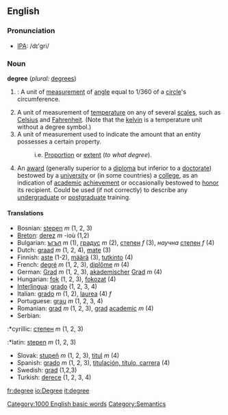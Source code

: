 ==English==

===Pronunciation===
*[[w:IPA|IPA]]: /dɪ'gri/

===Noun===
'''degree'''  (''plural:'' [[degrees]])
# {{cattag|Geometry}}: A unit of [[measurement]] of [[angle]] equal to 1/360 of a [[circle]]'s circumference.
# A unit of measurement of [[temperature]] on any of several [[scales]], such as [[Celsius]] and [[Fahrenheit]]. (Note that the [[kelvin]] is a temperature unit without a degree symbol.)
# A unit of measurement used to indicate the amount that an entity possesses a certain property.
#: i.e. [[Proportion]] or [[extent]] (''to what degree'').
# An [[award]] (generally superior to a [[diploma]] but inferior to a [[doctorate]]) bestowed by a [[university]] or (in some countries) a [[college]], as an indication of [[academic]] [[achievement]] or occasionally bestowed to [[honor]] its recipient. Could be used (if not correctly) to describe any [[undergraduate]] or [[postgraduate]] training.

====Translations====
*Bosnian: [[stepen]] ''m'' (1, 2, 3)
*[[Breton]]: [[derez]] ''m'' -ioù (1,2)
*Bulgarian: [[ъгъл]] ''m'' (1), [[градус]] ''m'' (2), [[степен]] ''f'' (3), ''научна'' [[степен]] ''f'' (4)
*Dutch: [[graad]] ''m'' (1, 2, 4), [[mate]] (3)
*Finnish: [[aste]] (1-2), [[määrä]] (3), [[tutkinto]] (4)
*French: [[degré]] ''m'' (1, 2, 3), [[diplôme]] ''m'' (4)
*German: [[Grad]] ''m'' (1, 2, 3), [[akademischer]] [[Grad]] ''m'' (4)
*Hungarian: [[fok]] (1, 2, 3), [[fokozat]] (4)
*[[Interlingua]]: [[grado]] (1, 2, 3, 4)
*Italian: [[grado]] ''m'' (1, 2), [[laurea]] (4) ''f''
*Portuguese: [[grau]] ''m'' (1, 2, 3, 4)
*Romanian: [[grad]] ''m'' (1, 2, 3), [[grad]] [[academic]] ''m'' (4)
*Serbian:
:*cyrillic: [[степен]] ''m'' (1, 2, 3)
:*latin: [[stepen]] ''m'' (1, 2, 3)
*Slovak: [[stupeň]] ''m'' (1, 2, 3), [[titul]] ''m'' (4)
*Spanish: [[grado]] ''m'' (1, 2, 3), [[titulación, título, carrera]] (4) 
*Swedish: [[grad]] (1,2,3)
*Turkish: [[derece]] (1, 2, 3, 4)

[[Category:1000 English basic words]]
[[Category:Semantics]]

[[fr:degree]]
[[io:Degree]]
[[it:degree]]